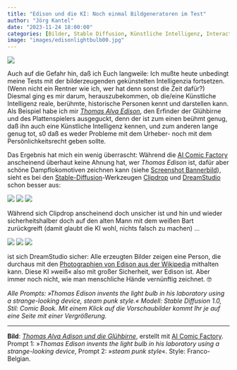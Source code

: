 ```yaml
---
title: "Edison und die KI: Noch einmal Bildgeneratoren im Test"
author: "Jörg Kantel"
date: "2023-11-24 18:00:00"
categories: [Bilder, Stable Diffusion, Künstliche Intelligenz, Interactive Fiction]
image: "images/edisonlightbulb00.jpg"
---
```


[![](images/edisonlightbulb00-b.jpg)](https://www.flickr.com/photos/schockwellenreiter/53353196348/)

Auch auf die Gefahr hin, daß ich Euch langweile: Ich mußte heute unbedingt meine Tests mit der bilderzeugenden gekünstelten Intelligenzia fortsetzen. (Wenn nicht ein Rentner wie ich, wer hat denn sonst die Zeit dafür?) Diesmal ging es mir darum, herauszubekommen, ob die/eine Künstliche Intelligenz reale, berühmte, historische Personen kennt und darstellen kann. Als Beispiel habe ich mir *[Thomas Alva Edison](https://de.wikipedia.org/wiki/Thomas_Alva_Edison)*, den Erfinder der Glühbirne und des Plattenspielers ausgeguckt, denn der ist zum einen beühmt genug, daß ihn auch eine Künstliche Intelligenz kennen, und zum anderen lange genug tot, s0 daß es weder Probleme mit dem Urheber- noch mit dem Persönlichkeitsrecht geben sollte.

Das Ergebnis hat mich ein wenig überrascht: Während die [AI Comic Factory](http://cognitiones.kantel-chaos-team.de/multimedia/computergraphik/comicfactory.html) anscheinend überhaut keine Ahnung hat, wer *Thomas Edison* ist, dafür aber schöne Dampflokomotiven zeichnen kann (siehe [Screenshot Bannerbild](https://www.flickr.com/photos/schockwellenreiter/53353196348/)), sieht es bei den [Stable-Diffusion](http://cognitiones.kantel-chaos-team.de/technikgeschichte/rechnerundnetze/stablediffusion.html)-Werkzeugen [Clipdrop](https://clipdrop.co/stable-diffusion) und [DreamStudio](https://beta.dreamstudio.ai/generate) schon besser aus:

[![](images/edisonlightbulb01.jpg)](https://www.flickr.com/photos/schockwellenreiter/53353316099/)&nbsp;[![](images/edisonlightbulb02.jpg)](https://www.flickr.com/photos/schockwellenreiter/53352114167/)&nbsp;[![](images/edisonlightbulb03.jpg)](https://www.flickr.com/photos/schockwellenreiter/53353212363/)

Während sich Clipdrop anscheinend doch unsicher ist und hin und wieder sicherheitshalber doch auf den alten Mann mit dem weißen Bart zurückgreift (damit glaubt die KI wohl, nichts falsch zu machen) …

[![](images/edisonlightbulb04.jpg)](https://www.flickr.com/photos/schockwellenreiter/53353372689/)&nbsp;[![](images/edisonlightbulb05.jpg)](https://www.flickr.com/photos/schockwellenreiter/53353368559/)&nbsp;[![](images/edisonlightbulb06.jpg)](https://www.flickr.com/photos/schockwellenreiter/53353499895/)

ist sich DreamStudio sicher: Alle erzeugten Bilder zeigen eine Person, die durchaus mit den [Photographien von Edison aus der Wikipedia](https://commons.wikimedia.org/wiki/Category:Photographs_of_Thomas_Alva_Edison?uselang=de) mithalten kann. Diese KI »weiß« also mit großer Sicherheit, wer Edison ist. Aber immer noch nicht, wie man menschliche Hände vernünftig zeichnet.&nbsp;🤓

*Alle Prompts: »Thomas Edison invents the light bulb in his laboratory using a strange-looking device, steam punk style.« Modell: Stable Diffusion 1.0, Stil: Comic Book. Mit einem Klick auf die Vorschaubilder kommt Ihr je auf eine Seite mit einer Vergrößerung.*

---

**Bild**: *[Thomas Alva Adison und die Glühbirne](https://www.flickr.com/photos/schockwellenreiter/53353196348/)*, erstellt mit [AI Comic Factory](http://cognitiones.kantel-chaos-team.de/multimedia/computergraphik/comicfactory.html). Prompt 1: »*Thomas Edison invents the light bulb in his laboratory using a strange-looking device*, Prompt 2: »*steam punk style*«. Style: Franco-Belgian.